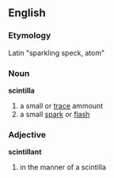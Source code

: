 == English ==
=== Etymology ===
Latin "sparkling speck, atom"

=== Noun ===
'''scintilla'''
# a small or [[trace]] ammount
# a small [[spark]] or [[flash]]

=== Adjective ===
'''scintillant'''
# in the manner of a scintilla